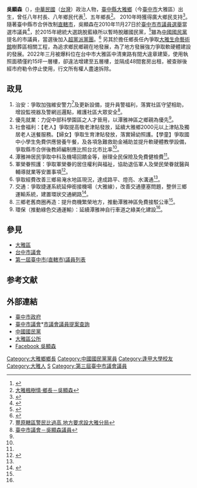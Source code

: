 {{Infobox_officeholder
| name = 吳顯森
| image= 
| image name =
| width = 
| now = [[中華民國|中華民國]]（[[台灣|台灣]]）政治人士
| period =   
| Sex = 男     
| Native place = [[臺中縣|臺中縣]]    
| date of birth = {{Birth date and age|1959|03|16}}
| party = {{中國國民黨}} 
| place of birth = 
| educate =
* 專科學校電機工程科畢業
* 後幹班225期畢業 
* [[逢甲大學|逢甲大學]]都市與空間計畫學系都市計畫組碩士班   
| past =   
* [[中國國民黨|中國國民黨]][[臺中縣|臺中縣]]黨部委員    
* [[中國國民黨|中國國民黨]][[臺中縣|臺中縣]][[大雅區|大雅鄉]]黨部主任委員    
* 臺中縣社區總體營造協會監事    
* 大雅鄉地籍重測糾紛調解委員  
* 大雅鄉農水路養護委員    
* 臺中縣團管區後備營連長    
* 大雅鄉後備軍人輔導中心組長   
* 大雅鄉民防團長    
* 大雅都市計畫委員暨主任委員  
* 大雅鄉教育發展協會暨護老協會發起人    
* 大雅鄉[[永興宮|永興宮]]委員、三和建興宮副主任委員    
* 前[[立法委員|立法委員]][[馮定國|馮定國]]國會助理暨潭雅神服務處主任   
* 大雅鄉三和村第14、15屆村長   
* 大雅鄉地16、17屆鄉民代表  
* 臺中縣大雅鄉第15屆鄉長   
}}

'''吳顯森'''（{{bd|1959年|03月16日|catIdx=C}}），[[中華民國|中華民國]]（[[台灣|台灣]]）政治人物，[[臺中縣|臺中縣]][[大雅區|大雅鄉]]（今[[臺中市|臺中市]]大雅區）出生，曾任八年村長、八年鄉民代表<ref>{{Cite web |url=http://news.ltn.com.tw/news/local/paper/133762 |title=大雅辦理都市計畫第三次通盤檢討，因大雅國中緊鄰大雅區公有菜市場與大華國中，有意把大雅國中遷至大明國小附近農業區 |accessdate=2014-09-28 |archive-date=2016-03-04 |archive-url=https://web.archive.org/web/20160304212739/http://news.ltn.com.tw/news/local/paper/133762 |dead-url=no }}</ref>、五年鄉長<ref>[http://www.wretch.cc/blog/cengi/17883020 大雅楓樹情·鄉長－吳顯森]</ref>。
2010年時獲得廣大鄉民支持<ref>{{Cite web |url=https://news.cnyes.com/news/id/2724174 |title=中縣大雅鄉長吳顯森獲得廣大鄉民支持 |accessdate=2018-09-01 |archive-date=2018-09-01 |archive-url=https://web.archive.org/web/20180901145725/https://news.cnyes.com/news/id/2724174 |dead-url=no }}</ref>。
隨著臺中縣市合併改制[[直轄市|直轄市]]，吳顯森在2010年11月27日於[[2010年中華民國直轄市市長暨市議員選舉|臺中市市議員選舉]]當選市議員<ref>{{Cite web |url=http://news.ltn.com.tw/news/politics/paper/559416 |title=大雅鄉長任內親民愛民 |accessdate=2018-09-01 |archive-date=2018-09-01 |archive-url=https://web.archive.org/web/20180901145705/http://news.ltn.com.tw/news/politics/paper/559416 |dead-url=no }}</ref>，於2015年總統大選跳脫藍綠所以暫時脫離國民黨，<ref>{{Cite web |url=http://www.chinatimes.com/realtimenews/20150815002272-260407 |title=存档副本 |accessdate=2018-09-01 |archive-date=2018-09-01 |archive-url=https://web.archive.org/web/20180901145536/http://www.chinatimes.com/realtimenews/20150815002272-260407 |dead-url=no }}</ref>雖為[[中國國民黨|中國國民黨]]提名的市議員，當選後加入[[超黨派黨團|超黨派黨團]]。<ref>{{Cite web |url=http://www.chinatimes.com/realtimenews/20150815002272-260407 |title=中市5議員組「超黨派聯盟」挺宋 |accessdate=2018-09-01 |archive-date=2018-09-01 |archive-url=https://web.archive.org/web/20180901145536/http://www.chinatimes.com/realtimenews/20150815002272-260407 |dead-url=no }}</ref>
另其於擔任鄉長任內爭取[[大雅生命藝術館|大雅生命藝術館]]樹葬區相關工程，為追求鄉民鄉親在地發展，為了地方發展強力爭取軟硬體建設的發展。2022年三月被爆料位在台中市大雅區中清東路有間大違章建築，使用執照面積僅約15坪一層樓，卻違法增建至五層樓，並隔成48間套房出租，被查辦後經市府勒令停止使用，行文所有權人盡速拆除。

==政見==
# 治安：爭取加強維安警力<ref>[http://www.tbc.net.tw/p43-news-detail.php?nsn=28201 豐原轄區警民比過高 地方要求設大雅分局]{{dead link|date=2017年12月 |bot=InternetArchiveBot |fix-attempted=yes }}</ref>及更新設備，提升員警福利，落實社區守望相助，增設監視器及警網巡邏點，維護社區大眾安全<ref name="大雅區政">[http://www.tccc.gov.tw/editor_model/u_editor_v1.asp?id=%7B53D4B21D-D16E-4799-9284-13F98F27BBB7%7D 臺中市議會－吳顯森議員]{{dead link|date=2017年12月 |bot=InternetArchiveBot |fix-attempted=yes }}</ref>。<br>
# 優先就業：力促中部科學園區之人才晉用，以潭雅神區之鄉親為優先<ref name="大雅區政" />。<br>
# 社會福利：【老人】爭取提高敬老津貼發放，延續大雅鄉2000元以上津貼及獨居老人送餐服務。【婦女】爭取生育津貼發放，落實婦幼照護。【學童】爭取國中小學生免費供應營養午餐，及各項急難救助金補助並提升軟硬體教學設備，爭取縣市合併後教師編制應比照台北市比率<ref name="大雅區政" />。<br>
# 潭雅神居民爭取中科及機場回饋金等，辦理全民保險及免費健檢費<ref name="大雅區政" />。
# 軍榮眷照護：爭取軍榮眷的居住權利與福祉，協助退伍軍人及榮民榮眷就醫與輔導就業等安置事項<ref>{{Cite web |url=http://www.taiwanhot.net/portal.php?mod=view&aid=43993 |title=南屯區春社里拒絕「原住民主題公園」　吳顯森爭取設在大雅區 |accessdate=2014-09-28 |archive-date=2015-06-19 |archive-url=https://web.archive.org/web/20150619083613/http://taiwanhot.net/portal.php?mod=view&aid=43993 |dead-url=yes }}</ref>。<br>
# 爭取經費改善三鄉易淹水地區現況，達成路平、燈亮、水溝通<ref name="大雅區政" />。<br>
# 交通：爭取捷運系統延伸銜接機場（大雅線），改善交通壅塞問題，整併三鄉運輸系統，建置環狀交通網路<ref>{{Cite web |url=http://news.housefun.com.tw/news/article/16974042917.html |title=大雅區學府路與中清路口（大華國中）交通險象多，其中神林路與民生路口也因類似問題塞翻天。 |accessdate=2014-09-28 |archive-date=2015-06-09 |archive-url=https://web.archive.org/web/20150609184400/http://news.housefun.com.tw/news/article/16974042917.html |dead-url=no }}</ref>。<br>
# 三鄉老舊商圈再造：提升商機繁榮地方，推動潭雅神區免費接駁公車<ref name="大雅區政" />。<br>
# 環保（推動綠色交通運輸）：延續潭雅神自行車道之綠美化建設<ref name="大雅區政" />。<br>

==參見==
*[[大雅區|大雅區]]
*[[台中市議會|台中市議會]]
*[[第一屆臺中市(直轄市)議員列表|第一屆臺中市(直轄市)議員列表]]

==参考文献==
{{reflist}}

== 外部連結 ==
*[http://www.taichung.gov.tw/internet/main/index.aspx 臺中市政府]{{Wayback|url=http://www.taichung.gov.tw/internet/main/index.aspx |date=20120127083139 }}
*[https://web.archive.org/web/20000504151552/http://www.tccn.gov.tw/ 臺中市議會]*[http://www.tccn.gov.tw/search.asp 市議會議員提案查詢]{{Wayback|url=http://www.tccn.gov.tw/ |date=20000504151552 }}
*[https://web.archive.org/web/20101102145732/http://5cities.kmt.org.tw/client/CandidatesDetail.php?ParentID=0l8ue2g1b9huamvi&MBRIFOTYPID=0l8ue3kaakyjnrws&MBRIFOID=0l9g2nfwit7i2opa 中國國民黨]
*[http://www.daya.taichung.gov.tw/ 大雅區公所]{{Wayback|url=http://www.daya.taichung.gov.tw/ |date=20111028151212 }}
*[http://www.facebook.com/xiansen Facebook 吳顯森]

{{臺中市第1屆議員}}
{{臺中市第2屆議員}}
{{第三屆臺中市議會議員}}
{{Authority control}}

{{DEFAULTSORT:Wu吳}}
[[Category:大雅鄉鄉長|Category:大雅鄉鄉長]]
[[Category:中國國民黨黨員|Category:中國國民黨黨員]]
[[Category:逢甲大學校友|Category:逢甲大學校友]]
[[Category:大雅人|Category:大雅人]]
[[Category:吳姓|S]]
[[Category:第三屆臺中市議會議員|Category:第三屆臺中市議會議員]]